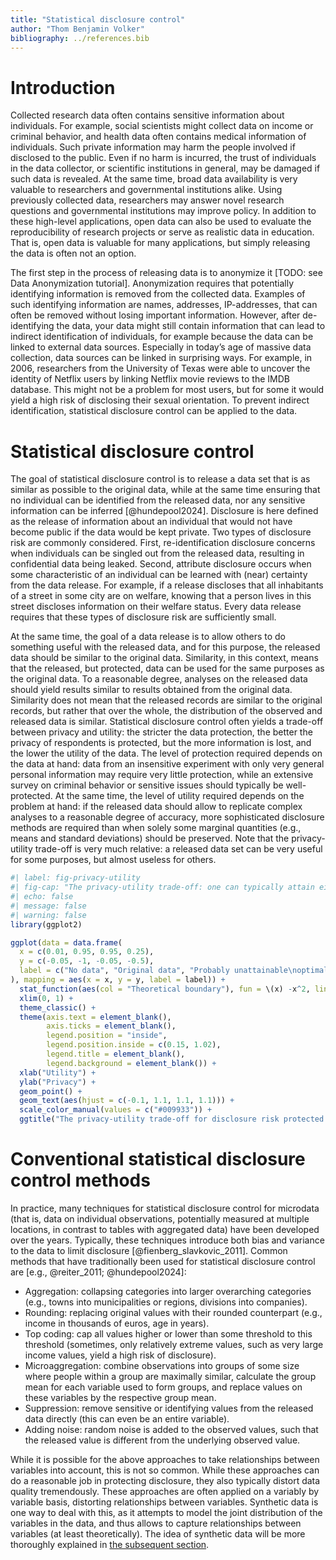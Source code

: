 ```yaml
---
title: "Statistical disclosure control"
author: "Thom Benjamin Volker"
bibliography: ../references.bib
---
```


# Introduction

Collected research data often contains sensitive information about individuals. 
For example, social scientists might collect data on income or criminal behavior, and health data often contains medical information of individuals.
Such private information may harm the people involved if disclosed to the public.
Even if no harm is incurred, the trust of individuals in the data collector, or scientific institutions in general, may be damaged if such data is revealed.
At the same time, broad data availability is very valuable to researchers and governmental institutions alike.
Using previously collected data, researchers may answer novel research questions and governmental institutions may improve policy. 
In addition to these high-level applications, open data can also be used to evaluate the reproducibility of research projects or serve as realistic data in education.
That is, open data is valuable for many applications, but simply releasing the data is often not an option.

The first step in the process of releasing data is to anonymize it [TODO: see Data Anonymization tutorial]. 
Anonymization requires that potentially identifying information is removed from the collected data.
Examples of such identifying information are names, addresses, IP-addresses, that can often be removed without losing important information.
However, after de-identifying the data, your data might still contain information that can lead to indirect identification of individuals, for example because the data can be linked to external data sources.
Especially in today's age of massive data collection, data sources can be linked in surprising ways.
For example, in 2006, researchers from the University of Texas were able to uncover the identity of Netflix users by linking Netflix movie reviews to the IMDB database.
This might not be a problem for most users, but for some it would yield a high risk of disclosing their sexual orientation. 
To prevent indirect identification, statistical disclosure control can be applied to the data.

# Statistical disclosure control 

The goal of statistical disclosure control is to release a data set that is as similar as possible to the original data, while at the same time ensuring that no individual can be identified from the released data, nor any sensitive information can be inferred [@hundepool2024].
Disclosure is here defined as the release of information about an individual that would not have become public if the data would be kept private. 
Two types of disclosure risk are commonly considered.
First, re-identification disclosure concerns when individuals can be singled out from the released data, resulting in confidential data being leaked. 
Second, attribute disclosure occurs when some characteristic of an individual can be learned with (near) certainty from the data release. 
For example, if a release discloses that all inhabitants of a street in some city are on welfare, knowing that a person lives in this street discloses information on their welfare status.
Every data release requires that these types of disclosure risk are sufficiently small.

At the same time, the goal of a data release is to allow others to do something useful with the released data, and for this purpose, the released data should be similar to the original data.
Similarity, in this context, means that the released, but protected, data can be used for the same purposes as the original data.
To a reasonable degree, analyses on the released data should yield results similar to results obtained from the original data.
Similarity does not mean that the released records are similar to the original records, but rather that over the whole, the distribution of the observed and released data is similar.
Statistical disclosure control often yields a trade-off between privacy and utility: the stricter the data protection, the better the privacy of respondents is protected, but the more information is lost, and the lower the utility of the data.
The level of protection required depends on the data at hand: data from an insensitive experiment with only very general personal information may require very little protection, while an extensive survey on criminal behavior or sensitive issues should typically be well-protected.
At the same time, the level of utility required depends on the problem at hand: if the released data should allow to replicate complex analyses to a reasonable degree of accuracy, more sophisticated disclosure methods are required than when solely some marginal quantities (e.g., means and standard deviations) should be preserved.
Note that the privacy-utility trade-off is very much relative: a released data set can be very useful for some purposes, but almost useless for others. 


```r
#| label: fig-privacy-utility
#| fig-cap: "The privacy-utility trade-off: one can typically attain either high privacy or high utility, but not both at the same time. Typically, there can be substantial utility of the synthetic data, but some privacy risk will remain."
#| echo: false
#| message: false
#| warning: false
library(ggplot2)

ggplot(data = data.frame(
  x = c(0.01, 0.95, 0.95, 0.25),
  y = c(-0.05, -1, -0.05, -0.5),
  label = c("No data", "Original data", "Probably unattainable\noptimal release", "Typical release")
), mapping = aes(x = x, y = y, label = label)) +
  stat_function(aes(col = "Theoretical boundary"), fun = \(x) -x^2, linewidth = 1) +
  xlim(0, 1) +
  theme_classic() +
  theme(axis.text = element_blank(),
        axis.ticks = element_blank(),
        legend.position = "inside",
        legend.position.inside = c(0.15, 1.02),
        legend.title = element_blank(),
        legend.background = element_blank()) +
  xlab("Utility") +
  ylab("Privacy") +
  geom_point() +
  geom_text(aes(hjust = c(-0.1, 1.1, 1.1, 1.1))) +
  scale_color_manual(values = c("#009933")) +
  ggtitle("The privacy-utility trade-off for disclosure risk protected data\n")
```



# Conventional statistical disclosure control methods

In practice, many techniques for statistical disclosure control for microdata (that is, data on individual observations, potentially measured at multiple locations, in contrast to tables with aggregated data) have been developed over the years.
Typically, these techniques introduce both bias and variance to the data to limit disclosure [@fienberg_slavkovic_2011].
Common methods that have traditionally been used for statistical disclosure control are [e.g., @reiter_2011; @hundepool2024]: 

- Aggregation: collapsing categories into larger overarching categories (e.g., towns into municipalities or regions, divisions into companies).
- Rounding: replacing original values with their rounded counterpart (e.g., income in thousands of euros, age in years).
- Top coding: cap all values higher or lower than some threshold to this threshold (sometimes, only relatively extreme values, such as very large income values, yield a high risk of disclosure).
- Microaggregation: combine observations into groups of some size where people within a group are maximally similar, calculate the group mean for each variable used to form groups, and replace values on these variables by the respective group mean. 
- Suppression: remove sensitive or identifying values from the released data directly (this can even be an entire variable). 
- Adding noise: random noise is added to the observed values, such that the released value is different from the underlying observed value.

While it is possible for the above approaches to take relationships between variables into account, this is not so common. 
While these approaches can do a reasonable job in protecting disclosure, they also typically distort data quality tremendously.
These approaches are often applied on a variably by variable basis, distorting relationships between variables.
Synthetic data is one way to deal with this, as it attempts to model the joint distribution of the variables in the data, and thus allows to capture relationships between variables (at least theoretically). 
The idea of synthetic data will be more thoroughly explained in [the subsequent section](../synthetic/).
